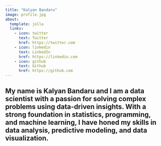 ---
title: "Kalyan Bandaru"
image: profile.jpg
about:
  template: jolla
  links:
    - icon: twitter
      text: Twitter
      href: https://twitter.com
    - icon: linkedin
      text: LinkedIn
      href: https://linkedin.com
    - icon: github
      text: Github
      href: https://github.com
---

My name is Kalyan Bandaru and I am a data scientist with a passion for solving complex problems using data-driven insights. With a strong foundation in statistics, programming, and machine learning, I have honed my skills in data analysis, predictive modeling, and data visualization.
---
